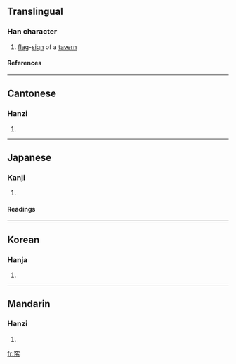 {{see|簾}}

==Translingual==
===Han character===
{{Han char|rn=50|rad=巾|as=05|sn=8|four=3022<sub>7</sub>|canj=十金中月 (JCLB)}}
# [[flag]]-[[sign]] of a [[tavern]]
====References====
{{Han ref|kx=0330.030|dkj=08851|dj=0635.220|hdz=10735.080|uh=5E18|ud=24088|bh=A9A9|bd=43433}}
----
==Cantonese==
===Hanzi===
{{yue-hanzi|jyut=|y=lim4}}
# {{defn|Cantonese}}
----
==Japanese==
===Kanji===
{{ja-kanji|grade=|rs=巾05}}
# {{defn|Japanese}} 
====Readings====
{{ja-readings|on=[[れん]] (ren), [[しん]] (shin), [[じん]] (jin), [[よう]] (yō)|kun=[[さけばた]] (sakebata)}}
----
==Korean==
===Hanja===
{{ko-hanja|hangeul=[[렴]]|rv=ryeom|mr=ryŏm}}
# {{defn|Korean}}
----
==Mandarin==
===Hanzi===
{{cmn-hanzi|tra=簾|pin=[[lián]] ([[lian2]])|wg=lien<sup>2</sup>}}
# {{defn|Mandarin}}

[[fr:帘]]